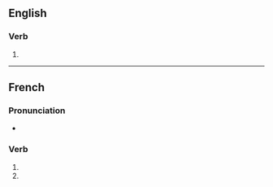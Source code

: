 {{also|pressurisés}}
==English==

===Verb===
{{head|en|verb form}}

# {{en-third-person singular of|pressurise}}

----

==French==

===Pronunciation===
* {{homophones|lang=fr|pressurise|pressurisent}}

===Verb===
{{fr-verb-form}}

# {{inflection of|pressuriser||2|s|pres|indc|lang=fr}}
# {{inflection of|pressuriser||2|s|pres|subj|lang=fr}}